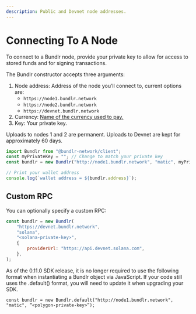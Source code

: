 ```yaml
---
description: Public and Devnet node addresses.
---
```



# Connecting To A Node

To connect to a Bundlr node, provide your private key to allow for access to stored funds and for signing transactions.

The Bundlr constructor accepts three arguments:

1. Node address: Address of the node you’ll connect to, current options are:
    - `https://node1.bundlr.network`
    - `https://node2.bundlr.network`
    - `https://devnet.bundlr.network`
2. Currency: [Name of the currency used to pay.](/overview/supported-tokens)
3. Key: Your private key.

Uploads to nodes 1 and 2 are permanent. Uploads to Devnet are kept for approximately 60 days.

```js
import Bundlr from "@bundlr-network/client";
const myPrivateKey = ""; // Change to match your private key
const bundlr = new Bundlr("http://node1.bundlr.network", "matic", myPrivateKey);

// Print your wallet address
console.log(`wallet address = ${bundlr.address}`);
```

## Custom RPC

You can optionally specify a custom RPC:

```js
const bundlr = new Bundlr(
	"https://devnet.bundlr.network",
	"solana",
	"<solana-private-key>",
	{
		providerUrl: "https://api.devnet.solana.com",
	},
);
```

<Callout type="info" emoji="ℹ️">
As of the 0.11.0 SDK release, it is no longer required to use the following format when instantiating a Bundlr object via JavaScript. If your code still uses the .default() format, you will need to update it when upgrading your SDK.

`const bundlr = new Bundlr.default("http://node1.bundlr.network", "matic", “<polygon-private-key>”);`

</Callout>
